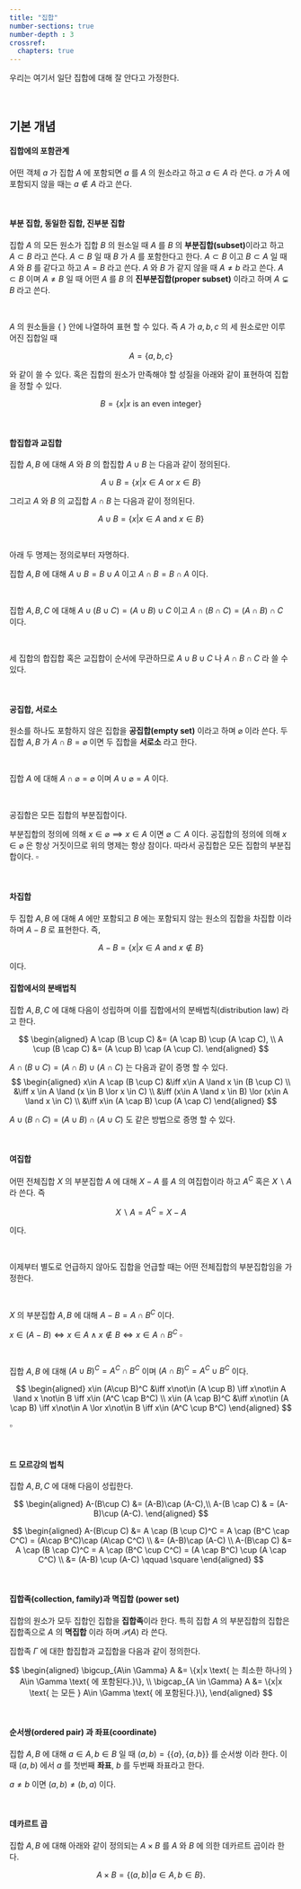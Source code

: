 ```yaml
---
title: "집합"
number-sections: true
number-depth : 3
crossref:
  chapters: true
---
```



우리는 여기서 일단 집합에 대해 잘 안다고 가정한다. 

</br>

## 기본 개념

::: {.callout-note appearance="simple" icon="false"}

::: {#def-set_and_element}

#### 집합에의 포함관계

어떤 객체 $a$ 가 집합 $A$ 에 포함되면 $a$ 를 $A$ 의 원소라고 하고 $a\in A$ 라 쓴다. $a$ 가 $A$ 에 포함되지 않을 때는 $a\not\in A$ 라고 쓴다.


::: 
:::

</br>

::: {.callout-note appearance="simple" icon="false"}

::: {#def-subset}

#### 부분 집합, 동일한 집합, 진부분 집합

집합 $A$ 의 모든 원소가 집합 $B$ 의 원소일 때 $A$ 를 $B$ 의 **부분집합(subset)**이라고 하고 $A \subset B$ 라고 쓴다. $A\subset B$ 일 때 $B$ 가 $A$ 를 포함한다고 한다. $A \subset B$ 이고 $B \subset A$ 일 때 $A$ 와 $B$ 를 같다고 하고 $A=B$ 라고 쓴다. $A$ 와 $B$ 가 같지 않을 때 $A \ne b$ 라고 쓴다. $A \subset B$ 이며 $A\ne B$ 일 때 어떤 $A$ 를 $B$ 의 **진부분집합(proper subset)** 이라고 하며 $A \subsetneq B$ 라고 쓴다.


::: 
:::


</br>

$A$ 의 원소들을 $\{\;\}$ 안에 나열하여 표현 할 수 있다. 즉 $A$ 가 $a,\,b,\,c$ 의 세 원소로만 이루어진 집합일 때 

$$
A = \{a,\,b,\,c\}
$$

와 같이 쓸 수 있다. 혹은 집합의 원소가 만족해야 할 성질을 아래와 같이 표현하여 집합을 정할 수 있다.

$$
B=\{x | x \text{ is an even integer}\}
$$


</br>


::: {.callout-note appearance="simple" icon="false"}

::: {#def-union_and_intersection_of_sets}

#### 합집합과 교집합

집합 $A,\, B$ 에 대해 $A$ 와 $B$ 의 합집합 $A \cup B$ 는 다음과 같이 정의된다.

$$
A \cup B = \{x | x\in A \text{ or }x \in B\}
$$

그리고 $A$ 와 $B$ 의 교집합 $A \cap B$ 는 다음과 같이 정의된다.

$$
A \cup B = \{ x | x\in A \text{ and } x \in B\}
$$

::: 
:::

</br>

아래 두 명제는 정의로부터 자명하다. 

::: {#prp-associativity_of_union_and_intersection}

집합 $A,\,B$ 에 대해 $A \cup B = B \cup A$ 이고 $A \cap B = B \cap A$ 이다. 

:::


</br>

::: {#prp-commutativity_of_union_and_intersection}

집합 $A,\,B,\, C$ 에 대해 $A \cup (B \cup C) = (A \cup B) \cup C$ 이고 $A \cap (B\cap C) = (A \cap B) \cap C$ 이다. 

:::

</br>

세 집합의 합집합 혹은 교집합이 순서에 무관하므로 $A\cup B \cup C$ 나 $A \cap B \cap C$ 라 쓸 수 있다.




</br>

::: {.callout-note appearance="simple" icon="false"}

::: {#def-empty_set}

#### 공집합, 서로소

원소를 하나도 포함하지 않은 집합을 **공집합(empty set)** 이라고 하며 $\varnothing$ 이라 쓴다. 두 집합 $A,\,B$ 가 $A\cap B=\varnothing$ 이면 두 집합을 **서로소** 라고 한다.


::: 
:::

</br>

::: {#prp-union_intersection_with_empty_set}

집합 $A$ 에 대해 $A \cap \varnothing = \varnothing$ 이며 $A \cup \varnothing = A$ 이다.

:::


</br>

::: {#thm-empty_set_is_subset_of_every_set}

공집합은 모든 집합의 부분집합이다.

:::

::: {.proof}

부분집합의 정의에 의해 $x\in \varnothing \implies x \in A$ 이면 $\varnothing \subset A$ 이다. 공집합의 정의에 의해 $x\in \varnothing$ 은 항상 거짓이므로 위의 명제는 항상 참이다. 따라서 공집합은 모든 집합의 부분집합이다. $\square$

:::

</br>

::: {.callout-note appearance="simple" icon="false"}

::: {#def-diffeence_of_two_sets}

#### 차집합

두 집합 $A,\,B$ 에 대해 $A$ 에만 포함되고 $B$ 에는 포함되지 않는 원소의 집합을 차집합 이라 하며 $A-B$ 로 표현한다. 즉, 

$$
A-B =\{x | x\in A \text{ and }x\not\in B\}
$$

이다. 

::: 
:::


::: {#prp-distribution_law_for_sets}

#### 집합에서의 분배법칙

집합 $A,\,B,\,C$ 에 대해 다음이 성립하며 이를 집합에서의 분배법칙(distribution law) 라고 한다.

$$
\begin{aligned}
A \cap (B \cup C) &= (A \cap B) \cup (A \cap C), \\
A \cup (B \cap C) &= (A \cup B) \cap (A \cup C).
\end{aligned}
$$

:::

::: {.proof}
$A \cap (B \cup C) = (A \cap B) \cup (A \cap C)$ 는 다음과 같이 증명 할 수 있다.
$$
\begin{aligned}
x\in A \cap (B \cup C) &\iff x\in A \land x \in (B \cup C) \\
&\iff x \in A \land (x \in B \lor x \in C) \\
&\iff (x\in A \land x \in B) \lor (x\in A \land x \in C) \\
&\iff x\in (A \cap B) \cup (A \cap C)
\end{aligned}
$$

$A \cup (B \cap C) = (A \cup B) \cap (A \cup C)$ 도 같은 방법으로 증명 할 수 있다.

:::

</br>

::: {.callout-note appearance="simple" icon="false"}

::: {#def-complement_of_set}

#### 여집합

어떤 전체집합 $X$ 의 부분집합 $A$ 에 대해 $X-A$ 를 $A$ 의 여집합이라 하고 $A^C$ 혹은 $X\backslash A$ 라 쓴다. 즉

$$
X\backslash A = A^C = X-A
$$

이다. 

::: 
:::

</br>


이제부터 별도로 언급하지 않아도 집합을 언급할 때는 어떤 전체집합의 부분집합임을 가정한다.

</br>

::: {#prp-difference_and_intersection}

$X$ 의 부분집합 $A,\,B$ 에 대해 $A-B = A \cap B^C$ 이다.

:::


::: {.proof}

$x\in (A-B) \iff x\in A \land x\not\in B \iff x\in A \cap B^C$ $\square$

:::

</br>

::: {#prp-complement_of_union_and_intersection}

집합 $A,\,B$ 에 대해 $(A\cup B)^C = A^C \cap B^C$ 이며 $(A \cap B)^C = A^C \cup B^C$ 이다. 

:::

::: {.proof}

$$
\begin{aligned}
x\in (A\cup B)^C &\iff x\not\in (A \cup B) \iff x\not\in A \land x \not\in B \iff x\in (A^C \cap B^C)  \\
x\in (A \cap B)^C &\iff x\not\in (A \cap B) \iff x\not\in A \lor x\not\in B \iff x\in (A^C \cup B^C) 
\end{aligned}
$$

$\square$
:::


</br>


::: {#thm-DeMorgrans_law}

#### 드 모르강의 법칙

집합 $A,\,B,\,C$ 에 대해 다음이 성립한다.

$$
\begin{aligned}
A-(B\cup C) &=  (A-B)\cap (A-C),\\
A-(B \cap C) & = (A-B)\cup (A-C).
\end{aligned}
$$

:::

::: {.proof}

$$
\begin{aligned}
A-(B\cup C) &=  A \cap (B \cup C)^C = A \cap (B^C \cap C^C) = (A\cap B^C)\cap (A\cap C^C) \\
&=  (A-B)\cap (A-C) \\
A-(B\cap C) &= A \cap (B \cap C)^C = A \cap (B^C \cup C^C) =  (A \cap B^C) \cup (A \cap C^C) \\
&= (A-B) \cup (A-C) \qquad \square
\end{aligned}
$$

:::


</br>

::: {.callout-note appearance="simple" icon="false"}

::: {#def-collection}

#### 집합족(collection, family)과 멱집합 (power set)

집합의 원소가 모두 집합인 집합을 **집합족**이라 한다. 특히 집합 $A$ 의 부분집합의 집합은 집합족으로 $A$ 의 **멱집합** 이라 하며 $\mathcal{P}(A)$ 라 쓴다. 


::: 
:::

집합족 $\Gamma$ 에 대한 합집합과 교집합을 다음과 같이 정의한다. 

$$
\begin{aligned}
\bigcup_{A\in \Gamma} A &= \{x|x \text{ 는 최소한 하나의 } A\in \Gamma \text{ 에 포함된다.}\}, \\
\bigcap_{A \in \Gamma} A &= \{x|x \text{ 는 모든 } A\in \Gamma \text{ 에 포함된다.}\},
\end{aligned}
$$

</br>

::: {.callout-note appearance="simple" icon="false"}

::: {#def-ordered_pair}

#### 순서쌍(ordered pair) 과 좌표(coordinate)

집합 $A,\,B$ 에 대해 $a\in A,\, b\in B$ 일 때 $(a,\,b) = \{ \{a\}, \, \{a, b\}\}$ 를 순서쌍 이라 한다. 이 때 $(a,\,b)$ 에서 $a$ 를 첫번째 **좌표**, $b$ 를 두번째 좌표라고 한다.


::: 
:::

::: {#exm-ordered_pair}

$a \ne b$ 이면 $(a,\,b) \ne (b,\,a)$ 이다. 
:::

</br>

::: {.callout-note appearance="simple" icon="false"}

::: {#def-cartesian_product}

#### 데카르트 곱

집합 $A,\,B$ 에 대해 아래와 같이 정의되는 $A\times B$ 를 $A$ 와 $B$ 에 의한 데카르트 곱이라 한다.

$$
A \times B = \{(a,b)| a\in A,\, b\in B\}.
$$

::: 
:::

</br>